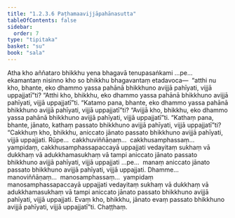 ```yaml
---
title: "1.2.3.6 Paṭhamaavijjāpahānasutta"
tableOfContents: false
sidebar:
  order: 7
type: "tipitaka"
basket: "su"
book: "sala"
---
```



<DynamicBreadcrumb />

<Division number="79" book="sala" bookNo="13" page="276">

<Paragraph number="327" book="sala">
Atha kho aññataro bhikkhu yena bhagavā tenupasaṅkami …pe…  ekamantaṃ nisinno kho so bhikkhu bhagavantaṃ etadavoca—  “atthi nu kho, bhante, eko dhammo yassa pahānā bhikkhuno avijjā pahīyati, vijjā uppajjatī”ti?
</Paragraph>

<Paragraph number="328" book="sala">
“Atthi kho, bhikkhu, eko dhammo yassa pahānā bhikkhuno avijjā pahīyati, vijjā uppajjatī”ti.
</Paragraph>

<Paragraph number="329" book="sala">
“Katamo pana, bhante, eko dhammo yassa pahānā bhikkhuno avijjā pahīyati, vijjā uppajjatī”ti?
</Paragraph>

<Paragraph number="330" book="sala">
“Avijjā kho, bhikkhu, eko dhammo yassa pahānā bhikkhuno avijjā pahīyati, vijjā uppajjatī”ti.
</Paragraph>

<Paragraph number="331" book="sala">
“Kathaṃ pana, bhante, jānato, kathaṃ passato bhikkhuno avijjā pahīyati, vijjā uppajjatī”ti?
</Paragraph>

<Paragraph number="332" book="sala">
“Cakkhuṃ kho, bhikkhu, aniccato jānato passato bhikkhuno avijjā pahīyati, vijjā uppajjati. Rūpe…  cakkhuviññāṇaṃ…  cakkhusamphassaṃ…  yampidaṃ, cakkhusamphassapaccayā uppajjati vedayitaṃ sukhaṃ vā dukkhaṃ vā adukkhamasukhaṃ vā tampi aniccato jānato passato bhikkhuno avijjā pahīyati, vijjā uppajjati …pe…  manaṃ aniccato jānato passato bhikkhuno avijjā pahīyati, vijjā uppajjati. Dhamme…  manoviññāṇaṃ…  manosamphassaṃ…  yampidaṃ manosamphassapaccayā uppajjati vedayitaṃ sukhaṃ vā dukkhaṃ vā adukkhamasukhaṃ vā tampi aniccato jānato passato bhikkhuno avijjā pahīyati, vijjā uppajjati. Evaṃ kho, bhikkhu, jānato evaṃ passato bhikkhuno avijjā pahīyati, vijjā uppajjatī”ti.

</Paragraph>
</Division>

<Paragraph number="333" type="center" book="sala">
Chaṭṭhaṃ.
</Paragraph>